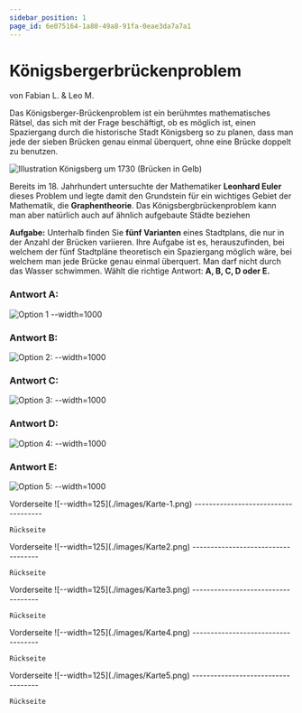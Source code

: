 ```yaml
---
sidebar_position: 1
page_id: 6e075164-1a80-49a8-91fa-0eae3da7a7a1
---
```



# Königsbergerbrückenproblem

von Fabian L. & Leo M.

Das Königsberger-Brückenproblem ist ein berühmtes mathematisches Rätsel, das sich mit der Frage beschäftigt, ob es möglich ist, einen Spaziergang durch die historische Stadt Königsberg so zu planen, dass man jede der sieben Brücken genau einmal überquert, ohne eine Brücke doppelt zu benutzen.

![Illustration Königsberg um 1730 (Brücken in Gelb)](./images/Konigsberg_bridges.png)

Bereits im 18. Jahrhundert untersuchte der Mathematiker **Leonhard Euler** dieses Problem und legte damit den Grundstein für ein wichtiges Gebiet der Mathematik, die **Graphentheorie**. Das Königsbergbrückenproblem kann man aber natürlich auch auf ähnlich aufgebaute Städte beziehen

**Aufgabe:** Unterhalb finden Sie **fünf Varianten** eines Stadtplans, die nur in der Anzahl der Brücken variieren. Ihre Aufgabe ist es, herauszufinden, bei welchem der fünf Stadtpläne theoretisch ein Spaziergang möglich wäre, bei welchem man jede Brücke genau einmal überquert. Man darf nicht durch das Wasser schwimmen. Wählt die richtige Antwort: **A, B, C, D oder E.**

### Antwort A:

![Option 1 --width=1000](./images/Karte-1.png)

### Antwort B:

![Option 2: --width=1000](./images/Karte2.png)

### Antwort C:

![Option 3: --width=1000](./images/Karte3.png)

### Antwort D:

![Option 4: --width=1000](./images/Karte4.png)

### Antwort E:

![Option 5: --width=1000](./images/Karte5.png)

<AdventureOptions>
  <AdventureOption label="A" nextGuessIn={60}>
    Vorderseite
    ![--width=125](./images/Karte-1.png)
    ------------------------------------

    Rückseite
  </AdventureOption>

  <AdventureOption label="B" nextGuessIn={60}>
    Vorderseite
    ![--width=125](./images/Karte2.png)
    -----------------------------------

    Rückseite
  </AdventureOption>

  <AdventureOption label="C" nextGuessIn={60}>
    Vorderseite
    ![--width=125](./images/Karte3.png)
    -----------------------------------

    Rückseite
  </AdventureOption>

  <AdventureOption label="D" nextGuessIn={60}>
    Vorderseite
    ![--width=125](./images/Karte4.png)
    -----------------------------------

    Rückseite
  </AdventureOption>

  <AdventureOption label="E" nextGuessIn={60}>
    Vorderseite
    ![--width=125](./images/Karte5.png)
    -----------------------------------

    Rückseite
  </AdventureOption>
</AdventureOptions>